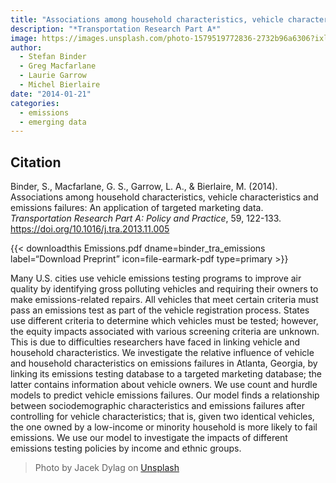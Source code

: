 ```yaml
---
title: "Associations among household characteristics, vehicle characteristics and emissions failures: An application of targeted marketing data"
description: "*Transportation Research Part A*"
image: https://images.unsplash.com/photo-1579519772836-2732b96a6306?ixlib=rb-4.0.3&ixid=M3wxMjA3fDB8MHxwaG90by1wYWdlfHx8fGVufDB8fHx8fA%3D%3D&auto=format&fit=crop&w=1470&q=80
author: 
  - Stefan Binder
  - Greg Macfarlane
  - Laurie Garrow
  - Michel Bierlaire
date: "2014-01-21"
categories:
  - emissions
  - emerging data
---
```


::: {.callout-note appearance="simple"}

## Citation

Binder, S., Macfarlane, G. S., Garrow, L. A., & Bierlaire, M. (2014). Associations among household characteristics, vehicle characteristics and emissions failures: An application of targeted marketing data. *Transportation Research Part A: Policy and Practice*, 59, 122-133. <https://doi.org/10.1016/j.tra.2013.11.005>

:::

{{< downloadthis Emissions.pdf dname=binder_tra_emissions label="Download Preprint" icon=file-earmark-pdf type=primary >}}

Many U.S. cities use vehicle emissions testing programs to improve air quality by identifying gross polluting vehicles and requiring their owners to make emissions-related repairs. All vehicles that meet certain criteria must pass an emissions test as part of the vehicle registration process. States use different criteria to determine which vehicles must be tested; however, the equity impacts associated with various screening criteria are unknown. This is due to difficulties researchers have faced in linking vehicle and household characteristics. We investigate the relative influence of vehicle and household characteristics on emissions failures in Atlanta, Georgia, by linking its emissions testing database to a targeted marketing database; the latter contains information about vehicle owners. We use count and hurdle models to predict vehicle emissions failures. Our model finds a relationship between sociodemographic characteristics and emissions failures after controlling for vehicle characteristics; that is, given two identical vehicles, the one owned by a low-income or minority household is more likely to fail emissions. We use our model to investigate the impacts of different emissions testing policies by income and ethnic groups. 

> Photo by Jacek Dylag on [Unsplash](https://unsplash.com/photos/mmar_Xs8_mk)